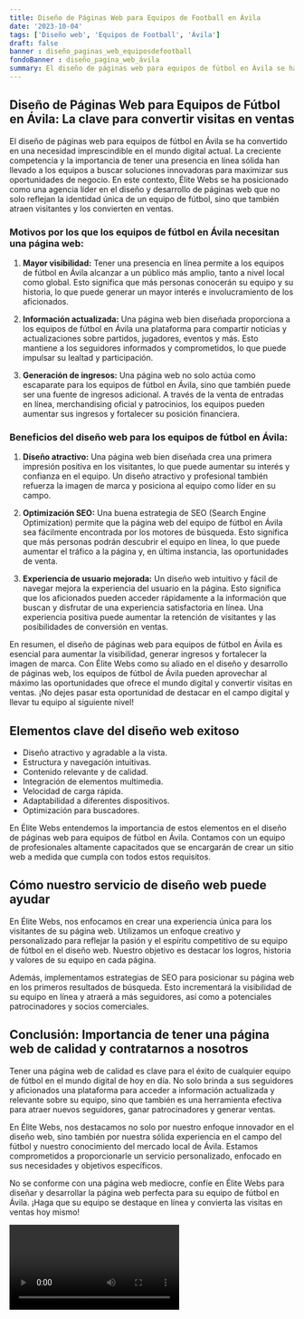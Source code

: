 ```yaml
---
title: Diseño de Páginas Web para Equipos de Football en Ávila
date: '2023-10-04'
tags: ['Diseño web', 'Equipos de Football', 'Ávila']
draft: false
banner : diseño_paginas_web_equiposdefootball
fondoBanner : diseño_pagina_web_ávila
summary: El diseño de páginas web para equipos de fútbol en Ávila se ha convertido en una necesidad imprescindible en el mundo digital actual. La creciente competencia y la importancia de tener una presencia en línea sólida han llevado a los equipos a buscar soluciones innovadoras para maximizar sus oportunidades de negocio. En este contexto, Élite Webs se ha posicionado como una agencia líder en el diseño y desarrollo de páginas web que no solo reflejan la identidad única de un equipo de fútbol, sino que también atraen visitantes y los convierten en ventas.
---
```


## Diseño de Páginas Web para Equipos de Fútbol en Ávila: La clave para convertir visitas en ventas

El diseño de páginas web para equipos de fútbol en Ávila se ha convertido en una necesidad imprescindible en el mundo digital actual. La creciente competencia y la importancia de tener una presencia en línea sólida han llevado a los equipos a buscar soluciones innovadoras para maximizar sus oportunidades de negocio. En este contexto, Élite Webs se ha posicionado como una agencia líder en el diseño y desarrollo de páginas web que no solo reflejan la identidad única de un equipo de fútbol, sino que también atraen visitantes y los convierten en ventas.

### Motivos por los que los equipos de fútbol en Ávila necesitan una página web:

1. **Mayor visibilidad:** Tener una presencia en línea permite a los equipos de fútbol en Ávila alcanzar a un público más amplio, tanto a nivel local como global. Esto significa que más personas conocerán su equipo y su historia, lo que puede generar un mayor interés e involucramiento de los aficionados.

2. **Información actualizada:** Una página web bien diseñada proporciona a los equipos de fútbol en Ávila una plataforma para compartir noticias y actualizaciones sobre partidos, jugadores, eventos y más. Esto mantiene a los seguidores informados y comprometidos, lo que puede impulsar su lealtad y participación.

3. **Generación de ingresos:** Una página web no solo actúa como escaparate para los equipos de fútbol en Ávila, sino que también puede ser una fuente de ingresos adicional. A través de la venta de entradas en línea, merchandising oficial y patrocinios, los equipos pueden aumentar sus ingresos y fortalecer su posición financiera.

### Beneficios del diseño web para los equipos de fútbol en Ávila:

1. **Diseño atractivo:** Una página web bien diseñada crea una primera impresión positiva en los visitantes, lo que puede aumentar su interés y confianza en el equipo. Un diseño atractivo y profesional también refuerza la imagen de marca y posiciona al equipo como líder en su campo.

2. **Optimización SEO:** Una buena estrategia de SEO (Search Engine Optimization) permite que la página web del equipo de fútbol en Ávila sea fácilmente encontrada por los motores de búsqueda. Esto significa que más personas podrán descubrir el equipo en línea, lo que puede aumentar el tráfico a la página y, en última instancia, las oportunidades de venta.

3. **Experiencia de usuario mejorada:** Un diseño web intuitivo y fácil de navegar mejora la experiencia del usuario en la página. Esto significa que los aficionados pueden acceder rápidamente a la información que buscan y disfrutar de una experiencia satisfactoria en línea. Una experiencia positiva puede aumentar la retención de visitantes y las posibilidades de conversión en ventas.

En resumen, el diseño de páginas web para equipos de fútbol en Ávila es esencial para aumentar la visibilidad, generar ingresos y fortalecer la imagen de marca. Con Élite Webs como su aliado en el diseño y desarrollo de páginas web, los equipos de fútbol de Ávila pueden aprovechar al máximo las oportunidades que ofrece el mundo digital y convertir visitas en ventas. ¡No dejes pasar esta oportunidad de destacar en el campo digital y llevar tu equipo al siguiente nivel!

<GifSeo />

<Cta />

## Elementos clave del diseño web exitoso

- Diseño atractivo y agradable a la vista.
- Estructura y navegación intuitivas.
- Contenido relevante y de calidad.
- Integración de elementos multimedia.
- Velocidad de carga rápida.
- Adaptabilidad a diferentes dispositivos.
- Optimización para buscadores.

En Élite Webs entendemos la importancia de estos elementos en el diseño de páginas web para equipos de fútbol en Ávila. Contamos con un equipo de profesionales altamente capacitados que se encargarán de crear un sitio web a medida que cumpla con todos estos requisitos.

## Cómo nuestro servicio de diseño web puede ayudar

En Élite Webs, nos enfocamos en crear una experiencia única para los visitantes de su página web. Utilizamos un enfoque creativo y personalizado para reflejar la pasión y el espíritu competitivo de su equipo de fútbol en el diseño web. Nuestro objetivo es destacar los logros, historia y valores de su equipo en cada página.

Además, implementamos estrategias de SEO para posicionar su página web en los primeros resultados de búsqueda. Esto incrementará la visibilidad de su equipo en línea y atraerá a más seguidores, así como a potenciales patrocinadores y socios comerciales.

## Conclusión: Importancia de tener una página web de calidad y contratarnos a nosotros

Tener una página web de calidad es clave para el éxito de cualquier equipo de fútbol en el mundo digital de hoy en día. No solo brinda a sus seguidores y aficionados una plataforma para acceder a información actualizada y relevante sobre su equipo, sino que también es una herramienta efectiva para atraer nuevos seguidores, ganar patrocinadores y generar ventas.

En Élite Webs, nos destacamos no solo por nuestro enfoque innovador en el diseño web, sino también por nuestra sólida experiencia en el campo del fútbol y nuestro conocimiento del mercado local de Ávila. Estamos comprometidos a proporcionarle un servicio personalizado, enfocado en sus necesidades y objetivos específicos.

No se conforme con una página web mediocre, confíe en Élite Webs para diseñar y desarrollar la página web perfecta para su equipo de fútbol en Ávila. ¡Haga que su equipo se destaque en línea y convierta las visitas en ventas hoy mismo!

<Video />

<CtaBot job='Equipos de Football' city='Ávila'/>

<Gmaps query='Ávila+españa+maps' />
